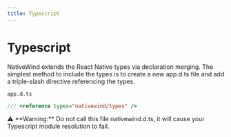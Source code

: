```yaml
---
title: Typescript
---
```


# Typescript

NativeWind extends the React Native types via declaration merging. The simplest method to include the types is to create a new app.d.ts file and add a triple-slash directive referencing the types.

`app.d.ts`

``` typescript
/// <reference types="nativewind/types" />
```

<div class="warning">
  ⚠️ **Warning:** Do not call this file nativewind.d.ts, it will cause your Typescript module resolution to fail.
</div>